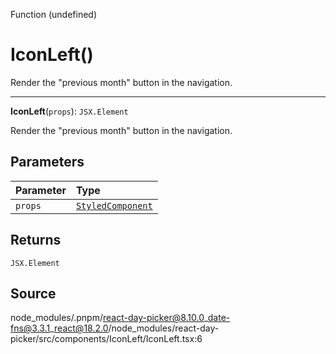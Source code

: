 <SectionTitle>Function (undefined)</SectionTitle>

# IconLeft()

<Description>
Render the "previous month" button in the navigation.
</Description>

---

<a id="undefined" name="undefined"></a>

<SignatureMemberIdentifier>**IconLeft**(`props`): `JSX.Element`</SignatureMemberIdentifier>

Render the "previous month" button in the navigation.

## Parameters

| Parameter | Type |
| :------ | :------ |
| `props` | [`StyledComponent`](/api/main/type-aliases/StyledComponent.md) |

## Returns

`JSX.Element`

## Source

node\_modules/.pnpm/react-day-picker@8.10.0\_date-fns@3.3.1\_react@18.2.0/node\_modules/react-day-picker/src/components/IconLeft/IconLeft.tsx:6
